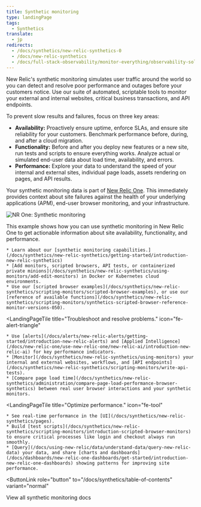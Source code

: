 ```yaml
---
title: Synthetic monitoring
type: landingPage
tags:
  - Synthetics
translate:
  - jp
redirects:
  - /docs/synthetics/new-relic-synthetics-0
  - /docs/new-relic-synthetics
  - /docs/full-stack-observability/monitor-everything/observability-solutions/synthetic-monitoring
---
```


New Relic's synthetic monitoring simulates user traffic around the world so you can detect and resolve poor performance and outages before your customers notice. Use our suite of automated, scriptable tools to monitor your external and internal websites, critical business transactions, and API endpoints.

To prevent slow results and failures, focus on three key areas:

* **Availability:** Proactively ensure uptime, enforce SLAs, and ensure site reliability for your customers. Benchmark performance before, during, and after a cloud migration.
* **Functionality:** Before and after you deploy new features or a new site, run tests and scripts to ensure everything works. Analyze actual or simulated end-user data about load time, availability, and errors.
* **Performance:** Explore your data to understand the speed of your internal and external sites, individual page loads, assets rendering on pages, and API results.

Your synthetic monitoring data is part of [New Relic One](/docs/new-relic-one/use-new-relic-one/get-started/introduction-new-relic-one). This immediately provides context about site failures against the health of your underlying applications (APM), end-user browser monitoring, and your infrastructure.

![NR One: Synthetic monitoring](./images/synthetics-landing-page-prototype072020.png "NR One: Synthetic monitoring")

This example shows how you can use synthetic monitoring in New Relic One to get actionable information about site availability, functionality, and performance.

<LandingPageTileGrid>
  <LandingPageTile
    title="Get started."
    icon="fe-check-square"
  >


    * Learn about our [synthetic monitoring capabilities.](/docs/synthetics/new-relic-synthetics/getting-started/introduction-new-relic-synthetics)
    * [Add monitors, scripted browsers, API tests, or containerized private minions](/docs/synthetics/new-relic-synthetics/using-monitors/add-edit-monitors) in Docker or Kubernetes cloud environments.
    * Use our [scripted browser examples](/docs/synthetics/new-relic-synthetics/scripting-monitors/scripted-browser-examples), or use our [reference of available functions](/docs/synthetics/new-relic-synthetics/scripting-monitors/synthetics-scripted-browser-reference-monitor-versions-050).
  </LandingPageTile>

  <LandingPageTile
    title="Troubleshoot and resolve problems."
    icon="fe-alert-triangle"
  >


    * Use [alerts](/docs/alerts/new-relic-alerts/getting-started/introduction-new-relic-alerts) and [Applied Intelligence](/docs/new-relic-one/use-new-relic-one/new-relic-ai/introduction-new-relic-ai) for key performance indicators.
    * [Monitor](/docs/synthetics/new-relic-synthetics/using-monitors) your internal and external websites, workflows, and [API endpoints](/docs/synthetics/new-relic-synthetics/scripting-monitors/write-api-tests).
    * [Compare page load time](/docs/synthetics/new-relic-synthetics/administration/compare-page-load-performance-browser-synthetics) between real user browser interactions and your synthetic monitors.
  </LandingPageTile>

  <LandingPageTile
    title="Optimize performance."
    icon="fe-tool"
  >


    * See real-time performance in the [UI](/docs/synthetics/new-relic-synthetics/pages).
    * Build [test scripts](/docs/synthetics/new-relic-synthetics/scripting-monitors/introduction-scripted-browser-monitors) to ensure critical processes like login and checkout always run smoothly.
    * [Query](/docs/using-new-relic/data/understand-data/query-new-relic-data) your data, and share [charts and dashboards](/docs/dashboards/new-relic-one-dashboards/get-started/introduction-new-relic-one-dashboards) showing patterns for improving site performance.
  </LandingPageTile>
</LandingPageTileGrid>

<ButtonLink
  role="button"
  to="/docs/synthetics/table-of-contents"
  variant="normal"
>
  View all synthetic monitoring docs
</ButtonLink>
